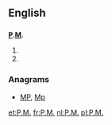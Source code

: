 ==English==

==={{initialism}}===
'''[[P]].[[M]].'''
# {{alternative spelling of|p.m.}}
# {{alternative spelling of|PM}}

===Anagrams===
* [[MP#English|MP]], [[Mp#English|Mp]]

[[et:P.M.]]
[[fr:P.M.]]
[[nl:P.M.]]
[[pl:P.M.]]